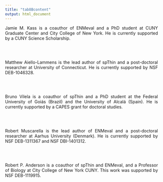 ```yaml
---
title: "tab8Bcontent"
output: html_document
---
```

<p align="justify">
Jamie M. Kass is a coauthor of ENMeval and a PhD student at CUNY Graduate Center and City College of New York. He is currently supported by a CUNY Science Scholarship.
</p>
<br></br>

<p align="justify">
Matthew Aiello-Lammens is the lead author of spThin and a post-doctoral researcher at University of Connecticut. He is currently supported by NSF DEB-1046328.
</p>
<br></br>

<p align="justify">
Bruno Vilela is a coauthor of spThin and a PhD student at the Federal University of Goiás (Brazil) and the University of Alcalá (Spain). He is currently supported by a CAPES grant for doctoral studies.
</p>
<br></br>

<p align="justify">
Robert Muscarella is the lead author of ENMeval and a post-doctoral researcher at Aarhus University (Denmark). He is currently supported by NSF DEB-1311367 and NSF DBI-1401312.
</p>
<br></br>

<p align="justify">
Robert P. Anderson is a coauthor of spThin and ENMeval, and a Professor of Biology at City College of New York CUNY. This work was supported by NSF DEB-1119915.
</p>
